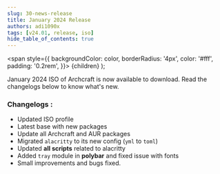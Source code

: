 ```yaml
---
slug: 30-news-release
title: January 2024 Release
authors: adi1090x
tags: [v24.01, release, iso]
hide_table_of_contents: true
---
```


<!-- Badges -->
  <span
    style={{
      backgroundColor: color,
      borderRadius: '4px',
      color: '#fff',
      padding: '0.2rem',
    }}>
    {children}
  </span>
);

January 2024 ISO of Archcraft is now available to download. Read the changelogs below to know what's new.

<!--truncate-->

### Changelogs :
- Updated ISO profile
- Latest base with new packages
- Update all Archcraft and AUR packages
- Migrated `alacritty` to its new config (`yml` to `toml`)
- Updated **all scripts** related to alacritty
- Added `tray` module in **polybar** and fixed issue with fonts
- Small improvements and bugs fixed.
